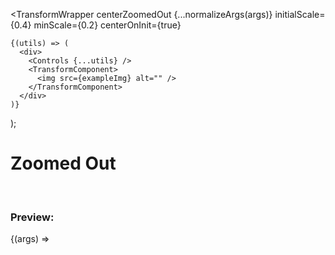 


  <TransformWrapper
    centerZoomedOut
    {...normalizeArgs(args)}
    initialScale={0.4}
    minScale={0.2}
    centerOnInit={true}
  >
    {(utils) => (
      <div>
        <Controls {...utils} />
        <TransformComponent>
          <img src={exampleImg} alt="" />
        </TransformComponent>
      </div>
    )}
  </TransformWrapper>
);

<Meta
  title="Examples/Zoomed Out"
  component={TransformWrapper}
  argTypes={argsTypes}
/>

# Zoomed Out

<br />

### Preview:

<Canvas>
  <Story name="Zoomed Out">{(args) => <Template {...args} />}</Story>
</Canvas>

## Component API

<ArgsTable story="Zoomed Out" />

